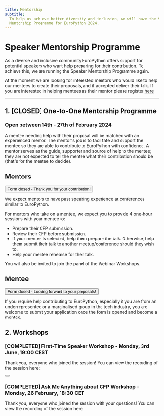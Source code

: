 ```yaml
---
title: Mentorship
subtitle:
  To help us achieve better diversity and inclusion, we will have the Speaker
  Mentorship Programme for EuroPython 2024.
---
```


# Speaker Mentorship Programme

As a diverse and inclusive community EuroPython offers support for potential speakers who want help preparing for their contribution. To achieve this, we are running the Speaker Mentorship Programme again.

At the moment we are looking for interested mentors who would like to help our mentees to create their proposals, and if accepted deliver their talk. If you are interested in helping mentees as their mentor please register [here](https://forms.gle/CjaWHxrpjqmZtmVC9)

---

## 1. [CLOSED] One-to-One Mentorship Programme

### Open between 14th - 27th of February 2024

A mentee needing help with their proposal will be matched with an experienced mentor. The mentor's job is to facilitate and support the mentee so they are able to contribute to EuroPython with confidence. A mentor serves as the guide, supporter and source of help to the mentee; they are not expected to tell the mentee what their contribution should be (that's for the mentee to decide).

## Mentors

<div style={{textAlign: "center", marginBottom: 10}}>
<Button>Form closed - Thank you for your contribution!</Button>
</div>

We expect mentors to have past speaking experience at conferences similar to EuroPython.

For mentors who take on a mentee, we expect you to provide 4 one-hour sessions with your mentee to:

- Prepare their CFP submission.
- Review their CFP before submission.
- If your mentee is selected, help them prepare the talk. Otherwise, help them submit their talk to another meetup/conference should they wish to.
- Help your mentee rehearse for their talk.

You will also be invited to join the panel of the Webinar Workshops.

## Mentee

<div style={{textAlign: "center", marginBottom: 10}}>
<Button>Form closed - Looking forward to your proposals!</Button>
</div>

If you require help contributing to EuroPython, especially if you are from an underrepresented or a marginalised group in the tech industry, you are welcome to submit your application once the form is opened and become a mentee.

## 2. Workshops

### [COMPLETED] First-Time Speaker Workshop - Monday, 3rd June, 19:00 CEST

Thank you, everyone who joined the session! You can view the recording of the session here:

<div style={{textAlign: "center", marginBottom: 15}}>
<Button children="Apply for First-Time Speaker Workshop" href="https://youtu.be/pW9aezM9DzA" />
</div>

### [COMPLETED] Ask Me Anything about CFP Workshop - Monday, 26 February, 18:30 CET

Thank you, everyone who joined the session with your questions! You can view the recording of the session here:

<YouTube id="EiCfmf6QVIA" />
